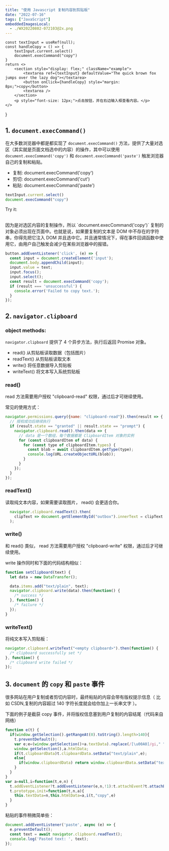 ```yaml
---
title: "使用 Javascript 复制内容到剪贴板"
date: "2022-07-16"
tags: ["JavaScript"]
embeddedImagesLocal:
  - ./WX20220802-072103@2x.png
---
```


    const textInput = useRef(null);
    const handleCopy = () => {
        textInput.current.select()
        document.execCommand("copy")
    }
    return <>
        <section style="display: flex;" className="example">
            <textarea ref={textInput} defaultValue="The quick brown fox jumps over the lazy dog"></textarea>
            <button onClick={handleCopy} style="margin: 8px;">copy</button>
            <textarea />
        </section>
        <p style="font-size: 12px;">点击按钮，并在右边输入框查看内容。</p>
    </>
}

## 1. `document.execCommand()`

在大多数浏览器中都是都实现了 `document.execCommand()` 方法，提供了大量对选区（其实就是页面文档选中的内容）的操作，其中可以使用 `document.execCommand('copy')` 和 `document.execCommand('paste')` 触发浏览器自己的复制和粘贴。

- 复制: document.execCommand('copy')
- 剪切: document.execCommand('cut')
- 粘贴: document.execCommand('paste')


```javascript
textInput.current.select()
document.execCommand("copy")
```

Try it:
<Demo1 />

<br />
因为是对选区内容的复制操作，所以 `document.execCommand('copy')` 复制的对象必须出现在页面中。也就是说，如果要复制的文本是 DOM 中不存在的字符串，你得先把它注入 DOM 并且选中它。并且通常情况下，得在事件回调函数中使用它，由用户自己触发会减少在某些浏览器中的报错。  

```javascript
button.addEventListener('click', (e) => {
  const input = document.createElement('input');
  document.body.appendChild(input);
  input.value = text;
  input.focus();
  input.select();
  const result = document.execCommand('copy');
  if (result === 'unsuccessful') {
    console.error('Failed to copy text.');
  }
});
```


## 2. `navigator.clipboard` 


### object methods: 
`navigator.clipboard` 提供了 4 个异步方法，执行后返回 Promise 对象。

- read()      从剪贴板读取数据（包括图片）
- readText()  从剪贴板读取文本
- write()     将任意数据导入剪贴板
- writeText() 将文本写入系统剪贴板

### read()
read 方法需要用户授权 "clipboard-read" 权限，通过后才可继续使用。

常见的使用方式：
```javascript
navigator.permissions.query({name: "clipboard-read"}).then(result => {
  // 授权成功后继续执行
  if (result.state == "granted" || result.state == "prompt") {
    navigator.clipboard.read().then(data => {
      // data 是一个数组，每个数据都是 ClipboardItem 对象的实例
      for (const clipboardItem of data) {
        for (const type of clipboardItem.types) {
          const blob = await clipboardItem.getType(type);
          console.log(URL.createObjectURL(blob));
        }
      }
    });
  }
});
```


### readText()
读取纯文本内容，如果需要读取图片， read() 会更适合你。

```javascript
  navigator.clipboard.readText().then(
    clipText => document.getElementById("outbox").innerText = clipText
  );
```


### write()
和 read() 类似， read 方法需要用户授权 "clipboard-write" 权限，通过后才可继续使用。

write 操作同时和下面的代码结构相似：
```javascript
function setClipboard(text) {
  let data = new DataTransfer();

  data.items.add("text/plain", text);
  navigator.clipboard.write(data).then(function() {
    /* success */
  }, function() {
    /* failure */
  });
}
```

### writeText()
将纯文本写入剪贴板：

```javascript
navigator.clipboard.writeText("<empty clipboard>").then(function() {
  /* clipboard successfully set */
}, function() {
  /* clipboard write failed */
});
```

## 3. `document` 的 `copy` 和 `paste` 事件
很多网站在用户复制或者剪切内容时，最终粘贴的内容会带有版权提示信息（ 比如 CSDN,复制的内容超过 140 字符长度就会给你加上一长串文字 ）。

<GatsbyImage alt='copy-content-with-copyright' image={getImage(props.localImages[0])} title='copy-content-with-copyright'/>


下面的例子是截获 copy 事件，并将版权信息塞到用户复制的内容结尾（代码来自网络）
```javascript
function e(t) {
  if(window.getSelection().getRangeAt(0).toString().length>140){
    t.preventDefault();
    var e;e=(window.getSelection()+a.textData).replace(/[\u00A0]/gi," ");
    window.getSelection(),a.htmlData;
    if(t.clipboardData)t.clipboardData.setData("text/plain",e);
    else{
      if(window.clipboardData) return window.clipboardData.setData("text",e);
    }
  }
}
var a=null,i=function(t,e,n) {
  t.addEventListener?t.addEventListener(e,n,!1):t.attachEvent?t.attachEvent("on"+e,n):t["on"+e]=n};
  t.prototype.init=function(t,n,a){
    this.textData=n,this.htmlData=a,i(t,"copy",e)
  }
}
```

粘贴的事件稍微简单些：
```javascript
document.addEventListener('paste', async (e) => {
  e.preventDefault();
  const text = await navigator.clipboard.readText();
  console.log('Pasted text: ', text);
});
```



